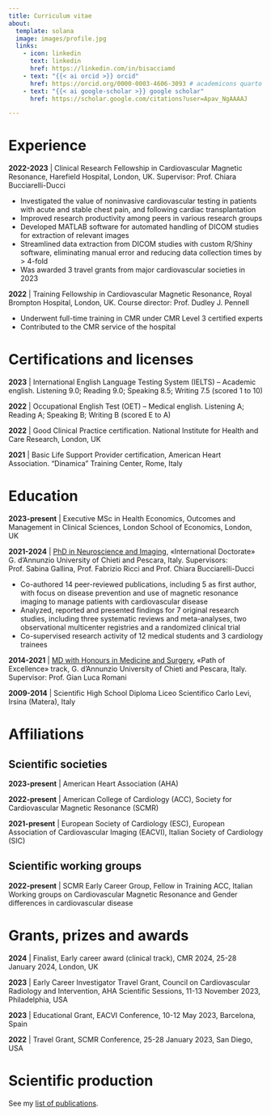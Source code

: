 ```yaml
---
title: Curriculum vitae
about:
  template: solana
  image: images/profile.jpg
  links:
    - icon: linkedin
      text: linkedin
      href: https://linkedin.com/in/bisacciamd
    - text: "{{< ai orcid >}} orcid"
      href: https://orcid.org/0000-0003-4606-3093 # academicons quarto ext
    - text: "{{< ai google-scholar >}} google scholar"
      href: https://scholar.google.com/citations?user=Apav_NgAAAAJ

---
```


# Experience

**2022-2023** | Clinical Research Fellowship in Cardiovascular Magnetic Resonance, Harefield Hospital, London, UK. Supervisor: Prof. Chiara Bucciarelli-Ducci

- Investigated the value of noninvasive cardiovascular testing in patients with acute and stable chest pain, and following cardiac transplantation
- Improved research productivity among peers in various research groups
- Developed MATLAB software for automated handling of DICOM studies for extraction of relevant images
- Streamlined data extraction from DICOM studies with custom R/Shiny software, eliminating manual error and reducing data collection times by > 4-fold
- Was awarded 3 travel grants from major cardiovascular societies in 2023

**2022** | Training Fellowship in Cardiovascular Magnetic Resonance, Royal Brompton Hospital, London, UK. Course director: Prof. Dudley J. Pennell

- Underwent full-time training in CMR under CMR Level 3 certified experts 
- Contributed to the CMR service of the hospital


# Certifications and licenses

**2023** | International English Language Testing System (IELTS) – Academic english. Listening 9.0; Reading 9.0; Speaking 8.5; Writing 7.5 (scored 1 to 10)

**2022** | Occupational English Test (OET) – Medical english. Listening A; Reading A; Speaking B; Writing B (scored E to A)

**2022** | Good Clinical Practice certification. National Institute for Health and Care Research, London, UK

**2021** | Basic Life Support Provider certification, American Heart Association. “Dinamica” Training Center, Rome, Italy


# Education
**2023-present** | Executive MSc in Health Economics, Outcomes and Management in Clinical Sciences, London School of Economics, London, UK

**2021-2024** | [PhD in Neuroscience and Imaging](phd.qmd), «International Doctorate»
G. d’Annunzio University of Chieti and Pescara, Italy. Supervisors: Prof. Sabina Gallina, Prof. Fabrizio Ricci and Prof. Chiara Bucciarelli-Ducci

- Co-authored 14 peer-reviewed publications, including 5 as first author, with focus on disease prevention and use of magnetic resonance imaging to manage patients with cardiovascular disease
- Analyzed, reported and presented findings for 7 original research studies, including three systematic reviews and meta-analyses, two observational multicenter registries and a randomized clinical trial
- Co-supervised research activity of 12 medical students and 3 cardiology trainees

**2014-2021** | [MD with Honours in Medicine and Surgery](md.qmd), «Path of Excellence» track,
G. d’Annunzio University of Chieti and Pescara, Italy. Supervisor: Prof. Gian Luca Romani

**2009-2014** | Scientific High School Diploma
Liceo Scientifico Carlo Levi, Irsina (Matera), Italy

# Affiliations

## Scientific societies

**2023-present** | American Heart Association (AHA)

**2022-present** | American College of Cardiology (ACC), Society for Cardiovascular Magnetic Resonance (SCMR)

**2021-present** | European Society of Cardiology (ESC), European Association of Cardiovascular Imaging (EACVI), Italian Society of Cardiology (SIC)


## Scientific working groups

**2022-present** | SCMR Early Career Group, Fellow in Training ACC, Italian Working groups on Cardiovascular Magnetic Resonance and Gender differences in cardiovascular disease

# Grants, prizes and awards
**2024** | Finalist, Early career award (clinical track), CMR 2024, 25-28 January 2024, London, UK

**2023** | Early Career Investigator Travel Grant, Council on Cardiovascular Radiology and Intervention, AHA Scientific Sessions, 11-13 November 2023, Philadelphia, USA

**2023** | Educational Grant, EACVI Conference, 10-12 May 2023, Barcelona, Spain

**2022** | Travel Grant, SCMR Conference, 25-28 January 2023, San Diego, USA

# Scientific production

See my [list of publications](publist.qmd).